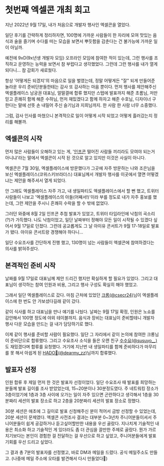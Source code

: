 

# 첫번째 엑셀콘 개최 회고

지난 2022년 9월 17일, 내가 처음으로 개발자 행사인 엑셀콘을 열었다.

일단 후기를 간략하게 정리하자면,
100명에 가까운 사람들이 한 자리에 모여 맛있는 음식과 술을 즐기며 수다를 떠는 모습을 보면서
뿌듯함을 감춘다는 건 불가능에 가까운 일이 아닐까.

예전에 9xD(9x년생 개발자 모임) 오프라인 모임에 참여한 적이 있는데,
그런 행사를 조직하고 운영하는 능력을 보면서 참 부럽다고 생각했었다.
그런데 그런 행사를 내가 열게 되다니... 참 감회가 새로웠다.

항상 '어떻게든 되겠지'의 마음으로 일을 벌였는데, 정말 어떻게든 "잘" 되게 만들어준 놀라운 우리 준비단분들한테는 감사 또 감사하는 마음 뿐이다.
먼저 행사를 제안해주신 엑셀플레이스 남궁권 대표님, 얼떨결에 합류 했지만 스탭에 발표까지 해준 초롬님, 저만 믿고 흔쾌히 함께 해준 수하님,
먼저 재밌겠다고 함께 하자고 해준 수호님, 디자이너 구한다는 말에 선뜻 손 내밀어 주신 슬기님과 지희님까지. 한 사람 한 사람 너무 소중했다.

그럼, 감사 인사를 마쳤으니 본격적으로 일이 어떻게 시작 되었고 어떻게 흘러갔는지 정리를 해볼까.


## 엑셀콘의 시작

먼저 많은 사람들이 오해하고 있는 게, '[인프콘](https://infcon.day) 떨어진 사람들 끼리라도 모여야 되는거 아니냐'라는 말에서
엑셀콘이 시작 된 것으로 알고 있지만 이것은 사실이 아니다.

엑셀콘은 7월 30일, 엑셀플레이스에 방문했다가 그곳에 자주 방문하는 나와 조은님을 보신 엑셀플레이스(코위스키브라더스) 대표님께서
개발자 행사를 이곳에서 열면 어떻겠냐는 제안을 해주셔서 열게 되었다.

안 그래도 엑셀플레이스 자주 가고, 내 생일파티도 엑셀플레이스에서 할 뻔 했고, 트위터 사람들이 나보고
'엑셀플레이스의 아들(어째서!)'이라 부를 정도로 내가 자주 홍보를 했는데, 그런 제안을 주시니 흔쾌히 수락을 할 수 밖에 없었다.

그러던 와중에 8월 2일 인프콘 추첨 발표가 있었고, 트위터 타임라인에 낙첨의 곡소리(?)가 가득했다. 나도 낙첨이었고,
일단 날짜부터 정해야 모든 일이 시작될 수 있겠다 싶어서 9월 17일로 던졌다. 그런데 공교롭게도 그 날 아이유 콘서트가 9월 17-18일로 발표가 됐다.
아이유 콘서트랑 경쟁해야 하다니...

일단 수요조사를 간단하게 진행 했고, 130명이 넘는 사람들이 엑셀콘에 참여하겠다는 의사를 밝혀주셨다.


## 본격적인 준비 시작

날짜를 9월 17일로 대표님께 제안 드리긴 했지만 확실하게 할 필요가 있었다. 그리고 대표님이 생각하는 참여 인원과 비용,
그리고 행사 구성도 확실히 해야 했었고.

그래서 일단 엑셀플레이스로 갔다. 마침 근처에 있었던 [크롱(@csecr24)](https://twitter.com/csecr24)님이
엑셀플레이스에 한 번도 안 가보셨다길래 같이 갔다.

같이 식사를 하고 대표님을 만나 얘기를 나눴다. 날짜는 9월 17일 확정, 인원은 노쇼를 감안해서 100명 정도에 야외 테이블까지.
음식과 장비는 대표님이 준비할테니 개발자 행사 다운 모습을 만드는 걸 내가 담당하기로 했다.

이제 같이 행사를 준비할 사람이 필요했다. 일단 그 자리에서 같이 논의에 참여한 크롱님이 준비단으로 합류했다.
그리고 수요조사 소식을 들은 오랜 친구 [수수요(@susuyo__)](https://twitter.com/susuyo__)도 재밌겠다며 합류를 요청했다.
거기에 지난번 내 생일파티를 함께 준비하다가 마무리를 못 해서 아쉽게 된 [HADO🧸(@dearmy_zz)](https://twitter.com/dearmy_zz)님까지 합류했다.


## 발표자 선정

인원 합류 후 제일 먼저 한 것은 발표자 선정이었다. 일단 수요조사 때 발표를 희망하는 분들께 발표 길이를 조사 받았었는데, 15~20분이나 30분정도였다.
주 네트워킹 장소가 3층이었기에 1층과 3층 사이에 오가는 일이 자주 있으면 곤란하다고 생각해서 1층을 30분짜리 세션의 발표 장소로 하고 2층을 20분짜리
세션의 발표 장소로 정했다.

30분 세션은 애초에 그 길이로 발표 신청해주신 분이 적어서 금방 선정할 수 있었는데, 20분 세션이 문제였다.
엑셀콘 사전조사 결과는 대부분 0~3년차 주니어분들이셔서 주니어분들이 쉽게 공감하거나 듣고싶어할만한 내용을 우선 골랐다.
지나치게 기술적인 내용은 최소화 하고 기술적인 게 있더라도 좀 더 관심을 끌만한 주제로 골랐다.
뭔가 가르치기보다는 본인이 경험한 걸 전달하는 걸 우선으로 하고 싶었고, 주니어분들에게 발표 기회를 우선 드리고 싶었다.

그 결과 총 7분의 발표자를 선정했고, 바로 DM과 메일을 드렸다. 공식 메일주소도 만들고. (나중에 메일 주소에 오타를 발견해서 다시 만들었다🥲)
